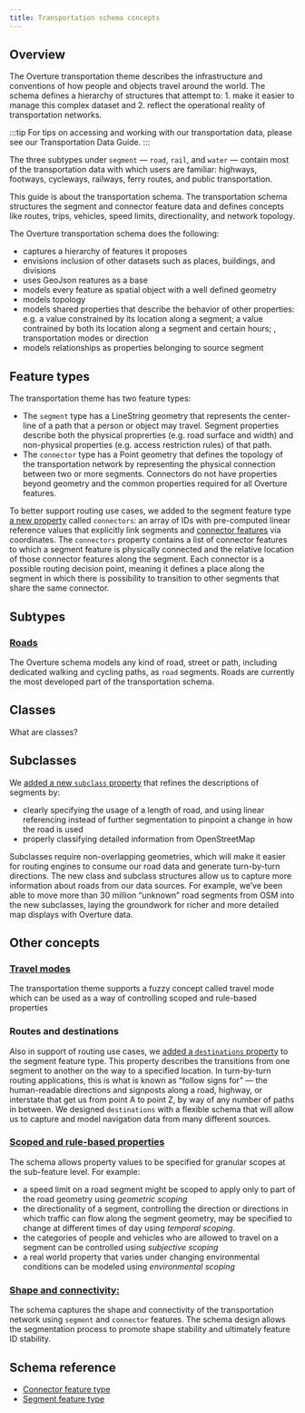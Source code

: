 ```yaml
---
title: Transportation schema concepts
---
```


## Overview
The Overture transportation theme describes the infrastructure and conventions of how people and objects travel around the world. The schema defines a hierarchy of structures that attempt to: 1. make it easier to manage this complex dataset and 2. reflect the operational reality of transportation networks. 

:::tip
For tips on accessing and working with our transportation data, please see our Transportation Data Guide. 
:::

The three subtypes under `segment` &mdash; `road`, `rail`, and `water` &mdash; contain most of the transportation data with which users are familiar: highways, footways, cycleways, railways, ferry routes, and public transportation. 

This guide is about the transportation schema. The transportation schema structures the segment and connector feature data and defines concepts like routes, trips, vehicles, speed limits, directionality, and network topology.

 The Overture transportation schema does the following:
- captures a hierarchy of features it proposes
- envisions inclusion of other datasets such as places, buildings, and divisions
- uses GeoJson reatures as a base
- models every feature as spatial object with a well defined geometry
- models topology
- models shared properties that describe the behavior of other properties: e.g. a value constrained by its location along a segment; a value contrained by both its location along a segment and certain hours; , transportation modes or direction 
- models relationships as properties belonging to source segment

## Feature types

The transportation theme has two feature types: 

- The `segment` type has a LineString geometry that represents the center-line of a path that a person or object may travel. Segment properties describe both the physical proprerties (e.g. road surface and width) and non-physical properties (e.g. access restriction rules) of that path. 
- The `connector` type has a Point geometry that defines the topology of the transportation network by representing the physical connection between two or more segments. Connectors do not have properties beyond geometry and the common properties required for all Overture features.


To better support routing use cases, we added to the segment feature type [a new property](https://github.com/OvertureMaps/schema/pull/257) called
`connectors`: an array of IDs with pre-computed linear reference values that explicitly link segments and
[connector features](https://docs.overturemaps.org/schema/reference/transportation/connector/) via coordinates. The `connectors` property contains a list of connector features to which a segment feature is physically connected and the relative location of those connector features along the segment. Each connector is a possible routing decision point, meaning it defines a place along the segment in which there is possibility to transition to other segments that share the same connector.


## Subtypes

### [Roads](/schema/concepts/by-theme/transportation/roads)
The Overture schema models any kind of road, street or path, including dedicated walking and cycling paths, as `road` segments. Roads are currently the most developed part of the transportation schema.

## Classes

What are classes?


## Subclasses

We [added a new `subclass` property](https://github.com/OvertureMaps/schema/pull/180) that refines the descriptions of segments by:

- clearly specifying the usage of a length of road, and using linear referencing instead of further segmentation to pinpoint a change in how the road is used
- properly classifying detailed information from OpenStreetMap

Subclasses require non-overlapping geometries, which will make it easier for routing engines to consume our
road data and generate turn-by-turn directions. The new class and subclass structures allow us to capture more
information about roads from our data sources. For example, we’ve been able
to move more than 30 million “unknown” road segments from OSM into the new subclasses, laying the groundwork
for richer and more detailed map displays with Overture data.


## Other concepts

### [Travel modes](/schema/concepts/by-theme/transportation/travel-modes)
The transportation theme supports a fuzzy concept called
travel mode which can be used as a way of controlling scoped
and rule-based properties

### Routes and destinations
Also in support of routing use cases, we [added a `destinations` property](https://github.com/OvertureMaps/schema/pull/176) to the segment feature type.
This property describes the transitions from one segment to another on the way to a specified location.
In turn-by-turn routing applications, this is what is known as “follow signs for” &mdash; the human-readable
directions and signposts along a road, highway, or interstate that get us from point A to point Z, by way
of any number of paths in between. We designed `destinations` with a flexible schema that will allow us to
capture and model navigation data from many different sources.

<!---
Some of this might be bumped up to cross-theme concepts -->
### [Scoped and rule-based properties](/schema/concepts/scoping-rules)
The schema allows property values to be specified for granular scopes at the sub-feature level. For example:
  - a speed limit on a road segment might be scoped to apply only to part of the road geometry using _geometric scoping_
  - the directionality of a segment, controlling the direction or directions in which traffic can flow along the segment geometry, may be specified to change at different times of day using _temporal scoping_.
  - the categories of people and vehicles who are allowed to travel on a segment can be controlled using _subjective scoping_
  - a real world property that varies under changing environmental conditions can be modeled using _environmental scoping_

### [Shape and connectivity:](/schema/concepts/by-theme/transportation/shape-connectivity)
The schema captures the shape and connectivity of the transportation network using `segment` and `connector` features. The schema design allows the segmentation process to promote shape stability and ultimately feature ID stability.

<!-- ### [Linear referencing](/schema/concepts/by-theme/transportation/linear-referencing) -->




## Schema reference
- [Connector feature type](/schema/reference/transportation/connector)
- [Segment feature type](/schema/reference/transportation/segment)
